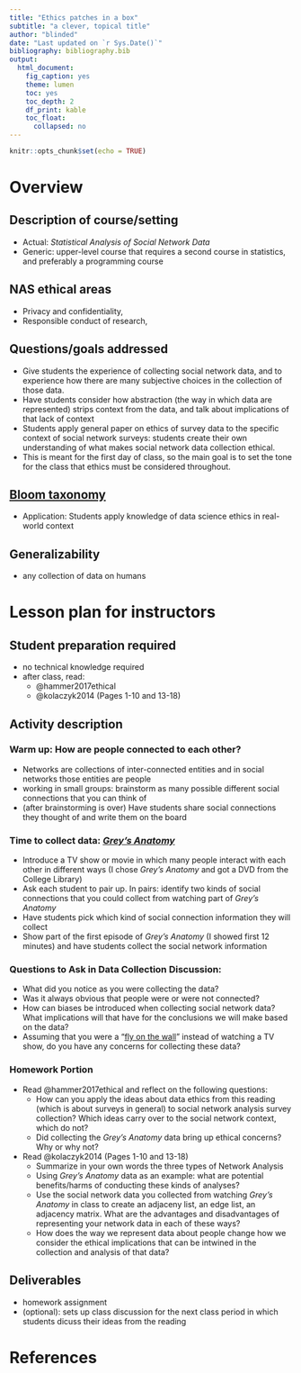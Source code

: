 ```yaml
---
title: "Ethics patches in a box"
subtitle: "a clever, topical title"
author: "blinded"
date: "Last updated on `r Sys.Date()`"
bibliography: bibliography.bib
output:
  html_document:
    fig_caption: yes
    theme: lumen
    toc: yes
    toc_depth: 2
    df_print: kable
    toc_float:
      collapsed: no
---
```


```r
knitr::opts_chunk$set(echo = TRUE)
```

# Overview

## Description of course/setting

- Actual: *Statistical Analysis of Social Network Data*
- Generic: upper-level course that requires a second course in statistics, and preferably a programming course

## NAS ethical areas

- Privacy and confidentiality,
- Responsible conduct of research,

## Questions/goals addressed

- Give students the experience of collecting social network data, and to experience how there are many subjective choices in the collection of those data.
- Have students consider how abstraction (the way in which data are represented) strips context from the data, and talk about implications of that lack of context
- Students apply general paper on ethics of survey data to the specific context of social network surveys: students create their own understanding of what makes social network data collection ethical. 
- This is meant for the first day of class, so the main goal is to set the tone for the class that ethics must be considered throughout.

## [Bloom taxonomy](https://en.wikipedia.org/wiki/Bloom%27s_taxonomy#/media/File:Bloom%E2%80%99s_Taxonomy_Verbs.png)

- Application: Students apply knowledge of data science ethics in real-world context


## Generalizability

- any collection of data on humans


# Lesson plan for instructors

## Student preparation required

- no technical knowledge required
- after class, read:
    - @hammer2017ethical
    - @kolaczyk2014 (Pages 1-10 and 13-18)

## Activity description

### Warm up: How are people connected to each other?
- Networks are collections of inter-connected entities and in social networks those entities are people
- working in small groups: brainstorm as many possible different social connections that you can think of 
- (after brainstorming is over) Have students share social connections they thought of and write them on the board

### Time to collect data: [*Grey's Anatomy*](https://en.wikipedia.org/wiki/Grey%27s_Anatomy)
- Introduce a TV show or movie in which many people interact with each other in different ways (I chose *Grey's Anatomy* and got a DVD from the College Library)
- Ask each student to pair up.  In pairs: identify two kinds of social connections that you could collect from watching part of *Grey's Anatomy*
- Have students pick which kind of social connection information they will collect
- Show part of the first episode of *Grey's Anatomy* (I showed first 12 minutes) and have students collect the social network information

### Questions to Ask in Data Collection Discussion:
- What did you notice as you were collecting the data?
- Was it always obvious that people were or were not connected?
- How can biases be introduced when collecting social network data? What implications will that have for the conclusions we will make based on the data?
- Assuming that you were a "[fly on the wall](https://idioms.thefreedictionary.com/a+fly+on+the+wall)" instead of watching a TV show, do you have any concerns for collecting these data?

### Homework Portion
- Read @hammer2017ethical and reflect on the following questions:
  * How can you apply the ideas about data ethics from this reading (which is about surveys in general) to social network analysis survey collection? Which ideas carry over to the social network context, which do not?
  * Did collecting the *Grey's Anatomy* data bring up ethical concerns? Why or why not?
  
- Read @kolaczyk2014 (Pages 1-10 and 13-18) 
  * Summarize in your own words the three types of Network Analysis
  * Using *Grey's Anatomy* data as an example: what are potential benefits/harms of conducting these kinds of analyses?
  * Use the social network data you collected from watching *Grey's Anatomy* in class to create an adjaceny list, an edge list, an adjacency matrix. What are the advantages and disadvantages of representing your network data in each of these ways?
  * How does the way we represent data about people change how we consider the ethical implications that can be intwined in the collection and analysis of that data?


## Deliverables

- homework assignment 
- (optional): sets up class discussion for the next class period in which students dicuss their ideas from the reading

# References